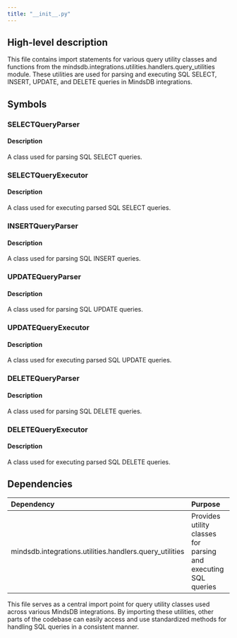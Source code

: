 ```yaml
---
title: "__init__.py"
---
```


## High-level description
This file contains import statements for various query utility classes and functions from the mindsdb.integrations.utilities.handlers.query_utilities module. These utilities are used for parsing and executing SQL SELECT, INSERT, UPDATE, and DELETE queries in MindsDB integrations.

## Symbols

### SELECTQueryParser
#### Description
A class used for parsing SQL SELECT queries.

### SELECTQueryExecutor
#### Description
A class used for executing parsed SQL SELECT queries.

### INSERTQueryParser
#### Description
A class used for parsing SQL INSERT queries.

### UPDATEQueryParser
#### Description
A class used for parsing SQL UPDATE queries.

### UPDATEQueryExecutor
#### Description
A class used for executing parsed SQL UPDATE queries.

### DELETEQueryParser
#### Description
A class used for parsing SQL DELETE queries.

### DELETEQueryExecutor
#### Description
A class used for executing parsed SQL DELETE queries.

## Dependencies
| Dependency | Purpose |
|:-----------|:--------|
| mindsdb.integrations.utilities.handlers.query_utilities | Provides utility classes for parsing and executing SQL queries |

This file serves as a central import point for query utility classes used across various MindsDB integrations. By importing these utilities, other parts of the codebase can easily access and use standardized methods for handling SQL queries in a consistent manner.